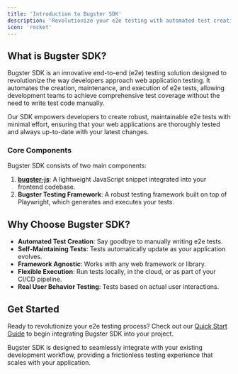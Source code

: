 ```yaml
---
title: 'Introduction to Bugster SDK'
description: 'Revolutionize your e2e testing with automated test creation and maintenance'
icon: 'rocket'
---
```


## What is Bugster SDK?

Bugster SDK is an innovative end-to-end (e2e) testing solution designed to revolutionize the way developers approach web application testing. It automates the creation, maintenance, and execution of e2e tests, allowing development teams to achieve comprehensive test coverage without the need to write test code manually.

Our SDK empowers developers to create robust, maintainable e2e tests with minimal effort, ensuring that your web applications are thoroughly tested and always up-to-date with your latest changes.

### Core Components

Bugster SDK consists of two main components:

1. [**bugster-js**](https://www.npmjs.com/package/@bugster/bugster-js): A lightweight JavaScript snippet integrated into your frontend codebase.
2. **Bugster Testing Framework**: A robust testing framework built on top of Playwright, which generates and executes your tests.

## Why Choose Bugster SDK?

- **Automated Test Creation**: Say goodbye to manually writing e2e tests.
- **Self-Maintaining Tests**: Tests automatically update as your application evolves.
- **Framework Agnostic**: Works with any web framework or library.
- **Flexible Execution**: Run tests locally, in the cloud, or as part of your CI/CD pipeline.
- **Real User Behavior Testing**: Tests based on actual user interactions.

## Get Started

Ready to revolutionize your e2e testing process? Check out our [Quick Start Guide](/get-started/quickstart-guide) to begin integrating Bugster SDK into your project.

<Tip>
Bugster SDK is designed to seamlessly integrate with your existing development workflow, providing a frictionless testing experience that scales with your application.
</Tip>

